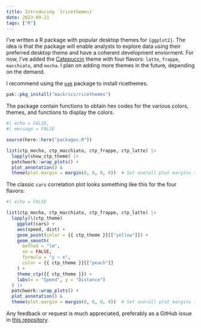 ```yaml
---
title: Introducing `{ricethemes}`
date: 2023-09-21
tags: ["R"]
---
```


I've written a R package with popular desktop themes for `{ggplot2}`. The idea
is that the package will enable analysts to explore data using their preferred
desktop theme and have a coherent development enviorment. For now, I've added
the [Catppuccin](https://github.com/catppuccin/catppuccin) theme with four
flavors: `latte`, `frappe`, `macchiato`, and `mocha`. I plan on adding more
themes in the future, depending on the demand.

I recommend using the [`pak`](https://pak.r-lib.org/) package to install
ricethemes.

```r
pak::pkg_install("mackrics/ricethemes")
```

The package contain functions to obtain hex codes for the various colors,
themes, and functions to display the colors.


```r
#| echo = FALSE,
#| message = FALSE

source(here::here("packages.R"))

list(ctp_mocha, ctp_macchiato, ctp_frappe, ctp_latte) |>
  lapply(show_ctp_theme) |>
  patchwork::wrap_plots() +
  plot_annotation() & 
  theme(plot.margin = margin(0, 0, 0, 0))  # Set overall plot margins to zero
```

The classic `cars` correlation plot looks something like this for the four
flavors:

```r
#| echo = FALSE

list(ctp_mocha, ctp_macchiato, ctp_frappe, ctp_latte) |>
  lapply(\(ctp_theme)
    ggplot(cars) +
    aes(speed, dist) +
    geom_point(color = {{ ctp_theme }}[["yellow"]]) +
    geom_smooth(
      method = "lm",
      se = FALSE,
      formula = "y ~ x",
      color = {{ ctp_theme }}[["peach"]]
    ) +
    theme_ctp({{ ctp_theme }}) +
    labs(x = "Speed", y = "Distance")
  ) |>
  patchwork::wrap_plots() +
  plot_annotation() & 
  theme(plot.margin = margin(0, 0, 0, 0))  # Set overall plot margins to zero
```

Any feedback or request is much appreciated, preferably as a GitHub issue in
[this repository](https://github.com/Mackrics/ricethemes/issues).
